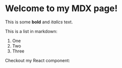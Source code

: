 # Welcome to my MDX page!
 
This is some **bold** and _italics_ text.
 
This is a list in markdown:
 
1. One
2. Two
3. Three
 
Checkout my React component:
